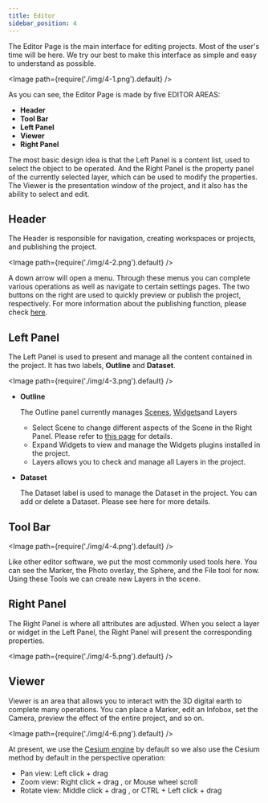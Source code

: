 ```yaml
---
title: Editor
sidebar_position: 4
---
```


The Editor Page is the main interface for editing projects. Most of the user's time will be here. We try our best to make this interface as simple and easy to understand as possible.

<Image path={require('./img/4-1.png').default} />

As you can see, the Editor Page is made by five EDITOR AREAS:

- **Header**
- **Tool Bar**
- **Left Panel**
- **Viewer**
- **Right Panel**

The most basic design idea is that the Left Panel is a content list, used to select the object to be operated. And the Right Panel is the property panel of the currently selected layer, which can be used to modify the properties. The Viewer is the presentation window of the project, and it also has the ability to select and edit.

## Header

The Header is responsible for navigation, creating workspaces or projects, and publishing the project.

<Image path={require('./img/4-2.png').default} />

A down arrow will open a menu. Through these menus you can complete various operations as well as navigate to certain settings pages. The two buttons on the right are used to quickly preview or publish the project, respectively. For more information about the publishing function, please check [here](/user-manual/publication/overview).

## Left Panel

The Left Panel is used to present and manage all the content contained in the project. It has two labels, **Outline** and **Dataset**.

<Image path={require('./img/4-3.png').default} />


- **Outline**

    The Outline panel currently manages [Scenes](/user-manual/scene/ideas-of-scene), [Widgets](/user-manual/widget/overview)and Layers

    - Select Scene to change different aspects of the Scene in the Right Panel. Please refer to [this page](/user-manual/scene/set-up-scene-group-properties) for details.
    - Expand Widgets to view and manage the Widgets plugins installed in the project.
    - Layers allows you to check and manage all Layers in the project. 

- **Dataset**

    The Dataset label is used to manage the Dataset in the project. You can add or delete a Dataset. Please see here for more details.

## Tool Bar

<Image path={require('./img/4-4.png').default} />

Like other editor software, we put the most commonly used tools here. You can see the Marker, the Photo overlay, the Sphere, and the File tool for now. Using these Tools we can create new Layers in the scene. 

## Right Panel

The Right Panel is where all attributes are adjusted. When you select a layer or widget in the Left Panel, the Right Panel will present the corresponding properties.

<Image path={require('./img/4-5.png').default} />

## Viewer

Viewer is an area that allows you to interact with the 3D digital earth to complete many operations. You can place a Marker, edit an Infobox, set the Camera, preview the effect of the entire project, and so on.

<Image path={require('./img/4-6.png').default} />

At present, we use the [Cesium engine](https://cesium.com/platform/cesiumjs/) by default so we also use the Cesium method by default in the perspective operation:

- Pan view: Left click + drag
- Zoom view: Right click + drag , or Mouse wheel scroll
- Rotate view: Middle click + drag , or CTRL + Left click + drag


